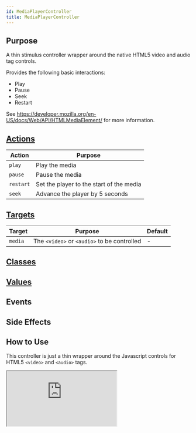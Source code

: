```yaml
---
id: MediaPlayerController
title: MediaPlayerController
---
```




## Purpose

A thin stimulus controller wrapper around the native HTML5 video and audio tag controls.

Provides the following basic interactions:

- Play
- Pause
- Seek
- Restart

See https://developer.mozilla.org/en-US/docs/Web/API/HTMLMediaElement/ for more information.

## [Actions](https://stimulus.hotwire.dev/reference/actions)

| Action | Purpose |
| --- | --- |
| `play` | Play the media |
| `pause` | Pause the media |
| `restart` | Set the player to the start of the media |
| `seek` | Advance the player by 5 seconds |

## [Targets](https://stimulus.hotwire.dev/reference/targets)

| Target | Purpose | Default |
| --- | --- | --- |
| `media` | The `<video>` or `<audio>` to be controlled | - |

## [Classes](https://stimulus.hotwire.dev/reference/classes)
<NoClasses/>

## [Values](https://stimulus.hotwire.dev/reference/values)
<NoValues/>

## Events
<NoEvents/>

## Side Effects
<NoSideEffects/>

## How to Use

This controller is just a thin wrapper around the Javascript controls for HTML5 `<video>` and `<audio>` tags.

<iframe
  src="https:///stimulus-library.netlify.appcontrollers/media_player_controller.html"
  style={{width: "100%", height: "500px", border: "0", borderRadius: "4px", overflow: "hidden"}}
  sandbox="allow-forms allow-modals allow-popups allow-presentation allow-same-origin allow-scripts"
/>
